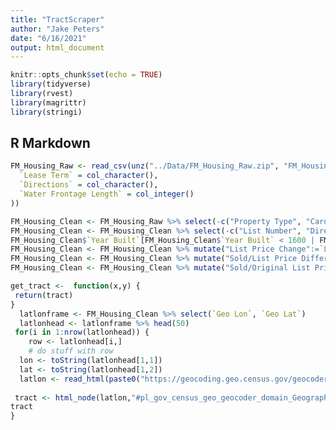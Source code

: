 ```yaml
---
title: "TractScraper"
author: "Jake Peters"
date: "6/16/2021"
output: html_document
---
```


```r
knitr::opts_chunk$set(echo = TRUE)
library(tidyverse)
library(rvest)
library(magrittr)
library(stringi)
```

## R Markdown
```r
FM_Housing_Raw <- read_csv(unz("../Data/FM_Housing_Raw.zip", "FM_Housing_Raw.csv"), col_types = cols(
  `Lease Term` = col_character(),
  `Directions` = col_character(),
  `Water Frontage Length` = col_integer()
))
```

```r
FM_Housing_Clean <- FM_Housing_Raw %>% select(-c("Property Type", "Card Format")) #All properties are Residential for both Property Type and Card Format variables
FM_Housing_Clean <- FM_Housing_Clean %>% select(-c("List Number", "Directions")) #Arbitrary values not useful for data mining
FM_Housing_Clean$`Year Built`[FM_Housing_Clean$`Year Built` < 1600 | FM_Housing_Clean$`Year Built` > 2021] <- NA
FM_Housing_Clean <- FM_Housing_Clean %>% mutate("List Price Change":=`List Price`-`Original List Price`)
FM_Housing_Clean <- FM_Housing_Clean %>% mutate("Sold/List Price Difference":=`Sold Price` - `List Price`)
FM_Housing_Clean <- FM_Housing_Clean %>% mutate("Sold/Original List Price Difference":=`Sold Price` - `Original List Price`)

```


```r
get_tract <-  function(x,y) {
 return(tract)
}
  latlonframe <- FM_Housing_Clean %>% select(`Geo Lon`, `Geo Lat`)
  latlonhead <- latlonframe %>% head(50)
 for(i in 1:nrow(latlonhead)) {
    row <- latlonhead[i,]
    # do stuff with row
  lon <- toString(latlonhead[1,1])
  lat <- toString(latlonhead[1,2])
  latlon <- read_html(paste0("https://geocoding.geo.census.gov/geocoder/geographies/coordinates?x=",lon,"&y=",lat,"&benchmark=4&vintage=4"))
  
 tract <- html_node(latlon,"#pl_gov_census_geo_geocoder_domain_GeographyResult") %>% html_children() %>% extract(5) %>% html_text() %>% str_extract("(?<=TRACT\\: )\\d+")
tract
}
```

